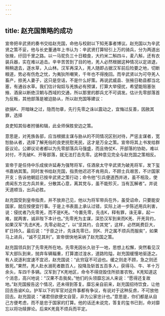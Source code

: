 ```yaml
---
---
---
```

title: 赵充国策略的成功
---



宣帝把辛武贤的奏书交给赵充国，命他与校尉以下知羌事者博议。赵充国以为辛武贤之策不妥，他与长史董通年上书认为：辛武贤打算轻引上万的骑兵，分为两道出张掖，纡回千里之路。以一马驼负三十日粮食，大约米二斛四斗，麦八斛，还有衣装兵器，实在难以追击。辛辛苦苦到了目的地，羌人必然根据这种情况以定进退，稍稍退去，逐水草，入山林。汉军再深入，羌人随即占据汉军前后险要之地，切断粮道，势必有伤危之忧，为夷狄所嘲笑，千年也不得挽回。而辛武贤以为可夺羌人畜产，掠羌人妻子，这只是空话，不是什么好策。再说武威县、张掖日勒县都当北塞，有通谷水草。我们估计匈奴与羌族必有预谋，打算大举侵扰，希望能阻塞张掖、酒泉以断绝汉朝与西域的交通，所以那里的郡兵尤不可调发。估计先零部落首为反叛，其他部落是被迫胁从，所以赵充国等建议：

欲捐K、开暗昧之过，隐而勿章，先行先零之诛以震动之，宜悔过反善，因赦其罪，选择

良吏知其俗者拊循和辑，此全师保胜安边之策。

意思是，对羌族各部，应当根据主谋与胁从的不同情况区别对待，严惩主谋者，宽恕胁从者，选择了解羌俗的良吏抚慰羌民，这才是万全之策。宣帝将其上书发给群臣议论。公卿议论者都以为先零部落兵马强盛，而且倚仗K、开部落的协助，难以对付，不先破K、开等部落，就无法打击先零。这种意见完全与赵充国之策相反。

宣帝于是任侍中乐成侯许延寿为强弩将军，任酒泉太守辛武贤为破羌将军，发下玺书嘉纳其策。同时发书给赵充国，指责他迟迟不肯用兵，不顾士兵艰苦，不计国家开支；告诉他朝廷已按辛武贤之策行动；命令他“引兵便道西并进，虽不相及，使虏闻东方北方兵并来，分散其心意，离其党与，虽不能殄灭，当有瓦解者”。并说天道顺当，出兵必胜。

赵充国受到皇帝指责，并不放弃己见，他以为将军带兵在外，虽受诏命，只要能安国家，就应按便宜行事。于是上书表面上承认过错，实际上进一步陈述用兵利害，说：侵扰者乃先零羌，而不是K羌。“今置先零，先击K，释有罪，诛无辜，起一难，就两害，诚非陛下本计也。”先零羌为主谋，深恐汉军到来而K羌、开羌背约，如果汉军“先击K羌，先零必助之”，以“坚其约，合其党”，这样，必然耗费巨大，旷日持久。最后说：“于臣之计，先诛先零已，则K、开之属不烦兵而服矣”，如果马上进兵，“诚不见其利”。宣帝很快地采纳了赵充国之策。

赵充国领兵到了先零羌所在地。先零羌因长久驻于一地，思想上松懈，突然看见汉军大部队到来，抛弃车辆辎重，打算渡过湟水，道路险隘，赵充国缓慢地驱逐之。有人说逐利宜速不宜迟，赵充国说：“此穷寇不可迫也。缓之则走不顾，急之则还致死。”果然，羌人赴水溺死者数百人，投降及斩首五百多人，获得马、牛、羊十万余头，车四千多辆。汉军到了K羌地区，命令不得烧毁住所损害农牧。K羌知道这个消息，高兴地说：“汉果不击我矣。”他们的头领靡忘派人来说：“愿得还复故地。”赵充国报告这个情况，还未得到答复。靡忘亲自前来，赵充国招待饮食，让他回去告谕K众。护军以下的军官对这件事都有争议，有说对于这种反虏，不可放他回去。赵充国说：“诸君但欲便文自营，非为公家忠计也。”意思是，你们都是从自己方便考虑，而不是忠于国家的打算。他的话还未说完，答复的玺书已到，命对靡忘以将功赎罪论。后来K羌竟不烦兵而平定。